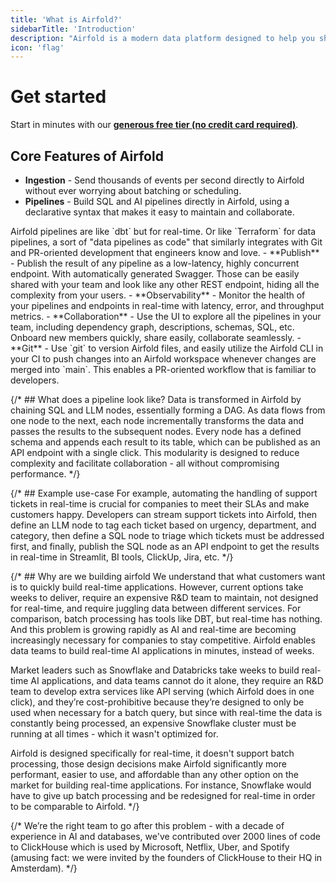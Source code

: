 ```yaml
---
title: 'What is Airfold?'
sidebarTitle: 'Introduction'
description: "Airfold is a modern data platform designed to help you ship real-time analytics faster than any data warehouse or data lake.<br /><br />Airfold makes it easy to ingest your batch and streaming data, use SQL to aggregate and join that data, and have the results instantly available as APIs."
icon: 'flag'
---
```


# Get started

Start in minutes with our [**generous free tier (no credit card required)**](https://app.airfold.co/).

## Core Features of Airfold
- **Ingestion** - Send thousands of events per second directly to Airfold without ever worrying about batching or scheduling.
- **Pipelines** - Build SQL and AI pipelines directly in Airfold, using a declarative syntax that makes it easy to maintain and collaborate.
<Tip>
  Airfold pipelines are like `dbt` but for real-time. Or like `Terraform` for data pipelines,
  a sort of "data pipelines as code" that similarly integrates with Git and PR-oriented development that engineers know and love.
</Tip>
- **Publish** - Publish the result of any pipeline as a low-latency, highly concurrent endpoint. With automatically generated Swagger.
Those can be easily shared with your team and look like any other REST endpoint, hiding all the complexity from your users.
- **Observability** - Monitor the health of your pipelines and endpoints in real-time with latency, error, and throughput metrics.
- **Collaboration** - Use the UI to explore all the pipelines in your team, including dependency graph, descriptions, schemas, SQL, etc.
Onboard new members quickly, share easily, collaborate seamlessly.
- **Git** - Use `git` to version Airfold files, and easily utilize the Airfold CLI in your CI to
push changes into an Airfold workspace whenever changes are merged into `main`.
This enables a PR-oriented workflow that is familiar to developers.

{/* ## What does a pipeline look like?
Data is transformed in Airfold by chaining SQL and LLM nodes, essentially forming a DAG.
As data flows from one node to the next, each node incrementally transforms the data and passes the results to the subsequent nodes.
Every node has a defined schema and appends each result to its table, which can be published as an API endpoint with a single click.
This modularity is designed to reduce complexity and facilitate collaboration - all without compromising performance. */}

{/* ## Example use-case
For example, automating the handling of support tickets in real-time is crucial for companies to meet their SLAs and make customers happy.
Developers can stream support tickets into Airfold, then define an LLM node to tag each ticket based on urgency, department, and category,
then define a SQL node to triage which tickets must be addressed first,
and finally, publish the SQL node as an API endpoint to get the results in real-time in Streamlit, BI tools, ClickUp, Jira, etc. */}

{/* ## Why are we building airfold
We understand that what customers want is to quickly build real-time applications.
However, current options take weeks to deliver, require an expensive R&D team to maintain,
not designed for real-time, and require juggling data between different services.
For comparison, batch processing has tools like DBT, but real-time has nothing.
And this problem is growing rapidly as AI and real-time are becoming increasingly necessary for companies to stay competitive.
Airfold enables data teams to build real-time AI applications in minutes, instead of weeks.

Market leaders such as Snowflake and Databricks take weeks to build real-time AI applications,
and data teams cannot do it alone, they require an R&D team to develop extra services like API serving (which Airfold does in one click),
and they’re cost-prohibitive because they’re designed to only be used when necessary for a batch query,
but since with real-time the data is constantly being processed,
an expensive Snowflake cluster must be running at all times - which it wasn't optimized for.

Airfold is designed specifically for real-time, it doesn't support batch processing,
those design decisions make Airfold significantly more performant, easier to use,
and affordable than any other option on the market for building real-time applications.
For instance, Snowflake would have to give up batch processing and be redesigned for real-time in order to be comparable to Airfold. */}

{/* We’re the right team to go after this problem - with a decade of experience in AI and databases,
we've contributed over 2000 lines of code to ClickHouse which is used by Microsoft, Netflix, Uber, and Spotify
(amusing fact: we were invited by the founders of ClickHouse to their HQ in Amsterdam). */}
